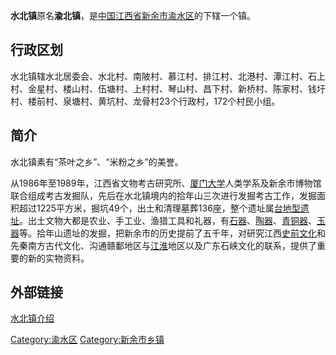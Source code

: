 {{中国乡级行政区
|行政区全称 = 水北镇 
|景观照片文件名 = 
|景观照片描述 = 
|汉语拼音 =
|其他语言 = 
|其他语言名称 = 
|位置图文件名 = 
|位置图描述 = 
|自定义图片=
|上级行政区 = [[江西省|江西省]][[新余市|新余市]][[渝水区|渝水区]]
|行政区类别 = [[镇|镇]]
|行政区划代码 = 
|行政区划 = 
|村委会 = 23
|居委会 = 1
|建置时间 = 
|领导职位 = 
|领导名称 = 
|政府驻地 = 
|毗邻 = 
|地理坐标 = 
|总面积 = 131.23平方公里
|总人口 = 4.9万人
|户籍人口 = 
|户籍人口年份 = 
|常住人口 = 
|常住人口年份 = 
|人口密度 = 
|GDP = 
|邮政编码 = 
|电话区号 = 
|官方网站 = 
|网站名称 = 
}}

'''水北镇'''原名'''渝北镇'''，是[[中国|中国]][[江西省|江西省]][[新余市|新余市]][[渝水区|渝水区]]的下辖一个镇。

== 行政区划 ==

水北镇辖水北居委会、水北村、南陂村、慕江村、排江村、北港村、潭江村、石上村、金星村、楼山村、伍塘村、上村村、琴山村、昌下村、新桥村、陈家村、钱圩村、楼前村、泉塘村、黄坑村、龙骨村23个行政村，172个村民小组。

== 简介 ==
水北镇素有“茶叶之乡”、“米粉之乡”的美誉。

从1986年至1989年，江西省文物考古研究所、[[厦门大学|厦门大学]]人类学系及新余市博物馆联合组成考古发掘队，先后在水北镇境内的拾年山三次进行发掘考古工作，发掘面积超过1225平方米，掘坑49个，出土和清理墓葬136座，整个遗址属[[台地型遗址|台地型遗址]]。出土文物大都是农业、手工业、渔猎工具和礼器，有[[石器|石器]]、[[陶器|陶器]]、[[青铜器|青铜器]]、[[玉器|玉器]]等。拾年山遗址的发掘，把新余市的历史提前了五千年，对研究江西[[史前文化|史前文化]]和先秦南方古代文化、沟通赣鄱地区与[[江淮|江淮]]地区以及广东石峡文化的联系，提供了重要的新的实物资料。

== 外部链接 ==
[https://web.archive.org/web/20160305105548/http://www.jxagriec.gov.cn/A_citys/towns/towns1.asp?id=914 水北镇介绍]

{{江西行政区划小作品}}
{{渝水区行政区划}}

[[Category:渝水区|Category:渝水区]]
[[Category:新余市乡镇|Category:新余市乡镇]]